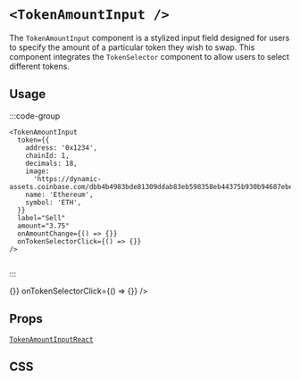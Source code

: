 
# `<TokenAmountInput />`

The `TokenAmountInput` component is a stylized input field designed for users to specify the amount of a particular token they wish to swap. This component integrates the `TokenSelector` component to allow users to select different tokens.

## Usage

:::code-group

```tsx [code]
<TokenAmountInput
  token={{
    address: '0x1234',
    chainId: 1,
    decimals: 18,
    image:
      'https://dynamic-assets.coinbase.com/dbb4b4983bde81309ddab83eb598358eb44375b930b94687ebe38bc22e52c3b2125258ffb8477a5ef22e33d6bd72e32a506c391caa13af64c00e46613c3e5806/asset_icons/4113b082d21cc5fab17fc8f2d19fb996165bcce635e6900f7fc2d57c4ef33ae9.png',
    name: 'Ethereum',
    symbol: 'ETH',
  }}
  label="Sell"
  amount="3.75"
  onAmountChange={() => {}}
  onTokenSelectorClick={() => {}}
/>
```

```html [return html]

```

:::

<App>
  <TokenAmountInput
    token={{
      address: '0x1234',
      chainId: 1,
      decimals: 18,
      image:
        'https://dynamic-assets.coinbase.com/dbb4b4983bde81309ddab83eb598358eb44375b930b94687ebe38bc22e52c3b2125258ffb8477a5ef22e33d6bd72e32a506c391caa13af64c00e46613c3e5806/asset_icons/4113b082d21cc5fab17fc8f2d19fb996165bcce635e6900f7fc2d57c4ef33ae9.png',
      name: 'Ethereum',
      symbol: 'ETH',
    }}
    label="Sell"
    amount="3.75"
    onAmountChange={() => {}}
    onTokenSelectorClick={() => {}}
  />
</App>

## Props

[`TokenAmountInputReact`](/token/types#TokenAmountInputreact)

## CSS

```css

```